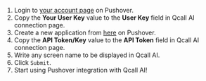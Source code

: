 

1. Login to [your account page](https://pushover.net/login) on Pushover.
2. Copy the **Your User Key** value to the **User Key** field in Qcall AI connection page.
3. Create a new application from [here](https://pushover.net/apps/build) on Pushover.
4. Copy the **API Token/Key** value to the **API Token** field in Qcall AI connection page.
5. Write any screen name to be displayed in Qcall AI.
6. Click `Submit`.
7. Start using Pushover integration with Qcall AI!
